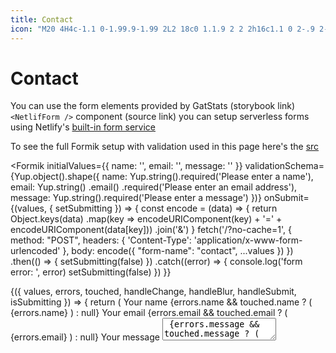 ```yaml
---
title: Contact
icon: "M20 4H4c-1.1 0-1.99.9-1.99 2L2 18c0 1.1.9 2 2 2h16c1.1 0 2-.9 2-2V6c0-1.1-.9-2-2-2zm0 4l-8 5-8-5V6l8 5 8-5v2z"
---
```



# Contact

You can use the form elements provided by GatStats (storybook link) `<NetlifForm />` component (source link) you can setup serverless forms using Netlify's [built-in form service](https://www.netlify.com/products/forms/)

To see the full Formik setup with validation used in this page here's the [src](https://github.com/PaulieScanlon/gatsby-theme-gatstats/blob/master/demo/src/pages/contact.mdx)

<Formik
  initialValues={{
    name: '',
    email: '',
    message: ''
  }}
  validationSchema={Yup.object().shape({
    name: Yup.string().required('Please enter a name'),
    email: Yup.string()
      .email()
      .required('Please enter an email address'),
    message: Yup.string().required('Please enter a message')
  })}
  onSubmit={(values, { setSubmitting }) => {
    const encode = (data) => {
      return Object.keys(data)
        .map(key => encodeURIComponent(key) + '=' + encodeURIComponent(data[key]))
        .join('&')
    } 
    fetch('/?no-cache=1', {
      method: "POST",
      headers: { 'Content-Type': 'application/x-www-form-urlencoded' },
      body: encode({ "form-name": "contact", ...values })
    })
    .then(() => {
      setSubmitting(false)
    })
    .catch((error) => {
      console.log('form error: ', error)
      setSubmitting(false)
    })
  }}
>
  {({
    values,
    errors,
    touched,
    handleChange,
    handleBlur,
    handleSubmit,
    isSubmitting
  }) => {
    return (
      <NetlifyForm name="contact" onSubmit={handleSubmit}>
        <InputLabel>Your name</InputLabel>
        <TextInput
          name="name"
          placeholder="Paul"
          value={values.name}
          onChange={handleChange}
          onBlur={handleBlur}
        />
        {errors.name && touched.name ? (
          <InputAnnounce>{errors.name}</InputAnnounce>
        ) : null}
        <InputLabel>Your email</InputLabel>
        <TextInput
          name="email"
          type="email"
          placeholder="paul@email.com"
          value={values.email}
          onChange={handleChange}
          onBlur={handleBlur}
        />
        {errors.email && touched.email ? (
          <InputAnnounce>{errors.email}</InputAnnounce>
        ) : null}
        <InputLabel>Your message</InputLabel>
        <TextArea
          name="message"
          placeholder="Hello there!"
          value={values.message}
          onChange={handleChange}
          onBlur={handleBlur}
        />
        {errors.message && touched.message ? (
          <InputAnnounce>{errors.message}</InputAnnounce>
        ) : null}
        <div style={{ height: 24 }} />
        <Button
          type="submit"
          disabled={
            isSubmitting || errors.name || errors.email || errors.message
          }
        >
          Submit
        </Button>
        <div style={{ height: 48 }} />
      </NetlifyForm>
    )
  }}
</Formik>
